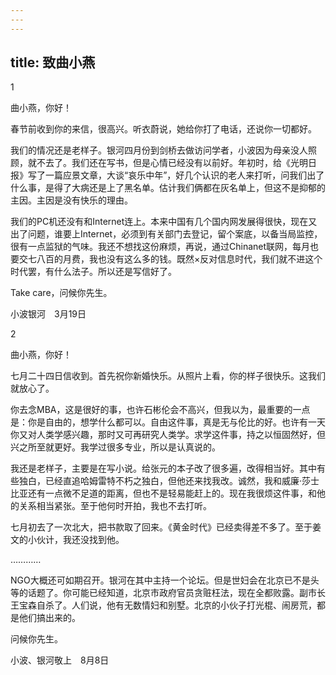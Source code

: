 ```yaml
---
---
---
```

title: 致曲小燕
---

1


曲小燕，你好！

春节前收到你的来信，很高兴。听衣蔚说，她给你打了电话，还说你一切都好。

我们的情况还是老样子。银河四月份到剑桥去做访问学者，小波因为母亲没人照顾，就不去了。我们还在写书，但是心情已经没有以前好。年初时，给《光明日报》写了一篇应景文章，大谈“哀乐中年”，好几个认识的老人来打听，问我们出了什么事，是得了大病还是上了黑名单。估计我们俩都在灰名单上，但这不是抑郁的主因。主因是没有快乐的理由。

我们的PC机还没有和Internet连上。本来中国有几个国内网发展得很快，现在又出了问题，谁要上Internet，必须到有关部门去登记，留个案底，以备当局监控，很有一点监狱的气味。我还不想找这份麻烦，再说，通过Chinanet联网，每月也要交七八百的月费，我也没有这么多的钱。既然×反对信息时代，我们就不进这个时代罢，有什么法子。所以还是写信好了。

Take care，问候你先生。

小波银河　3月19日


2


曲小燕，你好！

七月二十四日信收到。首先祝你新婚快乐。从照片上看，你的样子很快乐。这我们就放心了。

你去念MBA，这是很好的事，也许石彬伦会不高兴，但我以为，最重要的一点是：你是自由的，想学什么都可以。自由这件事，真是无与伦比的好。也许有一天你又对人类学感兴趣，那时又可再研究人类学。求学这件事，持之以恒固然好，但兴之所至就更好。我学过很多专业，所以是认真说的。

我还是老样子，主要是在写小说。给张元的本子改了很多遍，改得相当好。其中有些独白，已经直追哈姆雷特不朽之独白，但他还来找我改。诚然，我和威廉·莎士比亚还有一点微不足道的距离，但也不是轻易能赶上的。现在我很烦这件事，和他的关系相当紧张。至于他何时开拍，我也不去打听。

七月初去了一次北大，把书款取了回来。《黄金时代》已经卖得差不多了。至于姜文的小伙计，我还没找到他。

…………

NGO大概还可如期召开。银河在其中主持一个论坛。但是世妇会在北京已不是头等的话题了。你可能已经知道，北京市政府官员贪赃枉法，现在全都败露。副市长王宝森自杀了。人们说，他有无数情妇和别墅。北京的小伙子打光棍、闹房荒，都是他们搞出来的。

问候你先生。

小波、银河敬上　8月8日